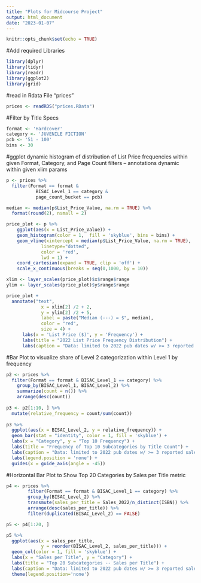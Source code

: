 ```yaml
---
title: "Plots for Midcourse Project"
output: html_document
date: "2023-01-07"
---
```


```r
knitr::opts_chunk$set(echo = TRUE)
```

#Add required Libraries
```r
library(dplyr)
library(tidyr)
library(readr)
library(ggplot2)
library(grid)
```

#read in Rdata File "prices"
```r
prices <- readRDS("prices.RData")
```

#Filter by Title Specs
```r
format <- 'Hardcover'
category <- 'JUVENILE FICTION'
pcb <- '51 - 100'
bins <- 30
```


#ggplot dynamic histogram of distribution of List Price frequencies within given Format, Category, and Page Count filters -- annotations dynamic within given xlim params
```r
p <- prices %>% 
  filter(Format == format & 
           BISAC_Level_1 == category & 
           page_count_bucket == pcb)

median <- median(p$List_Price_Value, na.rm = TRUE) %>% 
  format(round(2), nsmall = 2)

price_plot <- p %>% 
    ggplot(aes(x = List_Price_Value)) + 
    geom_histogram(color = 1,  fill = 'skyblue', bins = bins) + 
    geom_vline(xintercept = median(p$List_Price_Value, na.rm = TRUE), 
             linetype="dotted", 
             color = 'red',
             lwd = 1) +
    coord_cartesian(expand = TRUE, clip = 'off') +
    scale_x_continuous(breaks = seq(0,1000, by = 10))

xlim <- layer_scales(price_plot)$x$range$range
ylim <- layer_scales(price_plot)$y$range$range

price_plot + 
  annotate("text",
             x = xlim[2] /2 + 2,
             y = ylim[2] /2 + 5,
             label = paste("Median (---) = $", median),
             color = "red",
             size = 4) +
      labs(x = 'List Price ($)', y = 'Frequency') +
      labs(title = "2022 List Price Frequency Distribution") +
      labs(caption = "Data: limited to 2022 pub dates w/ >= 3 reported sales (Ingram Book Company)")
```

#Bar Plot to visualize share of Level 2 categorization within Level 1 by frequency
```r
p2 <- prices %>% 
  filter(Format == format & BISAC_Level_1 == category) %>%
    group_by(BISAC_Level_1, BISAC_Level_2) %>% 
    summarize(count = n()) %>%
    arrange(desc(count))
  
p3 <- p2[1:10, ] %>% 
  mutate(relative_frequency = count/sum(count))
  
p3 %>%   
  ggplot(aes(x = BISAC_Level_2, y = relative_frequency)) +
  geom_bar(stat = "identity", color = 1, fill = 'skyblue') +
  labs(x = "Category", y = "Top 10 Frequency") +
  labs(title = "Frequency of Top 10 Subcategories by Title Count") +
  labs(caption = "Data: limited to 2022 pub dates w/ >= 3 reported sales (Ingram Book Company)") +
  labs(legend.position = 'none') +
  guides(x = guide_axis(angle = -45))
```


#Horizontal Bar Plot to Show Top 20 Categories by Sales per Title metric
```r
p4 <- prices %>% 
        filter(Format == format & BISAC_Level_1 == category) %>%
        group_by(BISAC_Level_2) %>% 
        transmute(sales_per_title = Sales_2022/n_distinct(ISBN)) %>%
        arrange(desc(sales_per_title)) %>% 
        filter(duplicated(BISAC_Level_2) == FALSE)

p5 <- p4[1:20, ]

p5 %>% 
  ggplot(aes(x = sales_per_title, 
             y = reorder(BISAC_Level_2, sales_per_title))) +
  geom_col(color = 1, fill = 'skyblue') +
  labs(x = "Sales per Title", y = "Category") +
  labs(title = "Top 20 Subcategories -- Sales per Title") +
  labs(caption = "Data: limited to 2022 pub dates w/ >= 3 reported sales (Ingram Book Company)") +
  theme(legend.position='none')
```

